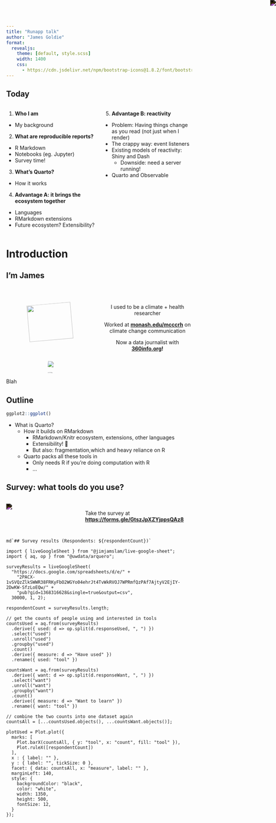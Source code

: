 ```yaml
---
title: "Runapp talk"
author: "James Goldie"
format:
  revealjs: 
    theme: [default, style.scss]
    width: 1400
    css:
      - https://cdn.jsdelivr.net/npm/bootstrap-icons@1.8.2/font/bootstrap-icons.css
---
```


## Today {.text-wash-yellow}

:::: {.columns}
::: {.column width="50%"}
1. **Who I am**
  - My background
2. **What are reproducible reports?**
  - R Markdown
  - Notebooks (eg. Jupyter)
  - Survey time!
3. **What's Quarto?**
  - How it works
4. **Advantage A: it brings the ecosystem together**
  - Languages
  - RMarkdown extensions
  - Future ecosystem? Extensibility?
:::
::: {.column width="50%"}
5. **Advantage B: reactivity**
  - Problem: Having things change as you read (not just when I render)
  - The crappy way: event listeners
  - Existing models of reactivity: Shiny and Dash
    - Downside: need a server running!
  - Quarto and Observable
:::
::::

# Introduction {.text-wash-black background="aquamarine"}

## I'm James

::::: {.columns style="text-align:center;margin-top:50px;"}

:::: {.column width="50%"}
::: {.r-stack}
![](images/gradloopinf.gif){.fragment .fade-in-then-semi-out fragment-index=1 style="width:70%;transform:rotate(-5deg);"}

![](images/mcccrh-zoom.png){.fragment .fade-in-then-semi-out fragment-index=2 style="transform:rotate(5deg);"}

![](images/mcccrh.gif){.fragment .fade-in-then-semi-out fragment-index=3 style="transform:rotate(-1deg);"}

![](images/mcccrh-projections.jpg){.fragment .fade-in-then-semi-out fragment-index=4 style="transform:rotate(1.5deg);"}

![](images/mcccrh-7news.gif){.fragment .fade-in-then-semi-out fragment-index=5 style="transform:rotate(-3.5deg);"}

![](images/360logo.png){.fragment fragment-index=6 style="width:85%"}
:::

::::

:::: {.column width="50%"}

::: {.fragment fragment-index=1}
I used to be a climate + health researcher 
:::

::: {.fragment fragment-index=2}
Worked at **[monash.edu/mcccrh](https://monash.edu/mcccrh)** on climate change communication
:::

::: {.fragment fragment-index=6}
Now a data journalist with **[360info.org](https://360info.org)!**
:::

::::


<!-- ::: {.column width="25%"}
<i class="bi bi-alarm-fill" style="font-size:5rem;"></i>

Former climate + health researcher
:::
::: {.column width="25%"}
More interested in visualising data
:::
::: {.column width="25%"}
Worked at MCCCRH to help Australians understand climat change
:::
::: {.column width="25%"}
Now at 360info
::: -->

:::::

::: {.notes}
Blah
:::

## Outline

```r
ggplot2::ggplot()
```

- What is Quarto?
  - How it builds on RMarkdown
    - RMarkdown/Knitr ecosystem, extensions, other languages
    - Extensibility! 🎉
    - But also: fragmentation,which  and heavy reliance on R
  - Quarto packs all these tools in
    - Only needs R if you're doing computation with R
    - ...

## Survey: what tools do you use?

:::: {.columns}
:::{.column width="40%"}
![](./images/qrcode-survey.png){style="filter:invert(1)"}
:::

::: {.column width="60%" .center}
<br>Take the survey at **<https://forms.gle/GtszJpXZYjppsQAz8>**
:::
::::

## {.text-wash-seafoam}

```ojs
md`## Survey results (Respondents: ${respondentCount})`
```

```ojs

import { liveGoogleSheet } from "@jimjamslam/live-google-sheet";
import { aq, op } from "@uwdata/arquero";

surveyResults = liveGoogleSheet(
  "https://docs.google.com/spreadsheets/d/e/" +
    "2PACX-1vSVQzZlkSWWR38FRKyFbO2WGYo04ehrJt4TvWkRVOJ7WPRmfQzPAf7AjtyV2EjIY-2DwKW-SfzLoEQw/" +
    "pub?gid=1368316628&single=true&output=csv",
  30000, 1, 2);

respondentCount = surveyResults.length;
```

```ojs

// get the counts of people using and interested in tools
countsUsed = aq.from(surveyResults)
  .derive({ used: d => op.split(d.responseUsed, ", ") })
  .select("used")
  .unroll("used")
  .groupby("used")
  .count()
  .derive({ measure: d => "Have used" })
  .rename({ used: "tool" })
```

```ojs
countsWant = aq.from(surveyResults)
  .derive({ want: d => op.split(d.responseWant, ", ") })
  .select("want")
  .unroll("want")
  .groupby("want")
  .count()
  .derive({ measure: d => "Want to learn" })
  .rename({ want: "tool" })
```

```ojs
// combine the two counts into one dataset again
countsAll = [...countsUsed.objects(), ...countsWant.objects()];

plotUsed = Plot.plot({
  marks: [
    Plot.barX(countsAll, { y: "tool", x: "count", fill: "tool" }),
    Plot.ruleX([respondentCount])
  ],
  x : { label: "" },
  y : { label: "", tickSize: 0 },
  facet: { data: countsAll, x: "measure", label: "" },
  marginLeft: 140,
  style: {
    backgroundColor: "black",
    color: "white",
    width: 1350,
    height: 500,
    fontSize: 12,
  }
});
```

<!-- keep a qr code up in the top-right corner -->
![](./images/qrcode-survey.png){style="filter:invert(1);position:fixed;top:0;right:0;"}
